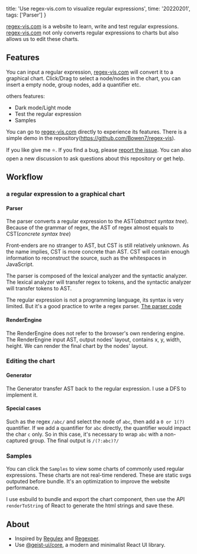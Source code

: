   title: 'Use regex-vis.com to visualize regular expressions',
  time: '20220201',
  tags: ['Parser']
}

[regex-vis.com](https://regex-vis.com) is a website to learn, write and test regular expressions.
[regex-vis.com](https://regex-vis.com) not only converts regular expressions to charts but also allows us to edit these charts.

## Features

You can input a regular expression, [regex-vis.com](https://regex-vis.com) will convert it to a graphical chart.
Click/Drag to select a node/nodes in the chart, you can insert a empty node, group nodes, add a quantifier etc.

others features:

- Dark mode/Light mode
- Test the regular expression
- Samples

You can go to [regex-vis.com](https://regex-vis.com) directly to experience its features.
There is a simple demo in the repository(https://github.com/Bowen7/regex-vis).

If you like give me ⭐.
If you find a bug, please [report the issue](https://github.com/Bowen7/regex-vis/issues).
You can also open a new discussion to ask questions about this repository or get help.

## Workflow

### a regular expression to a graphical chart

#### Parser

The parser converts a regular expression to the AST(_abstract syntax tree_). Because of the grammar of regex, the AST of regex almost equals to CST(_concrete syntax tree_)

Front-enders are no stranger to AST, but CST is still relatively unknown.
As the name implies, CST is more concrete than AST.
CST will contain enough information to reconstruct the source, such as the whitespaces in JavaScript.

The parser is composed of the lexical analyzer and the syntactic analyzer.
The lexical analyzer will transfer regex to tokens, and the syntactic analyzer will transfer tokens to AST.

The regular expression is not a programming language, its syntax is very limited.
But it's a good practice to write a regex parser.
[The parser code](https://github.com/Bowen7/regex-vis/tree/prod/src/parser)

#### RenderEngine

The RenderEngine does not refer to the browser's own rendering engine.
The RenderEngine input AST, output nodes' layout, contains x, y, width, height.
We can render the final chart by the nodes' layout.

### Editing the chart

#### Generator

The Generator transfer AST back to the regular expression. I use a DFS to implement it.

#### Special cases

Such as the regex `/abc/` and select the node of `abc`, then add a `0 or 1(?)` quantifier.
If we add a quantifier for `abc` directly, the quantifier would impact the char `c` only.
So in this case, it's necessary to wrap `abc` with a non-captured group.
The final output is `/(?:abc)?/`

### Samples

You can click the `Samples` to view some charts of commonly used regular expressions.
These charts are not real-time rendered. These are static svgs outputed before bundle.
It's an optimization to improve the website performance.

I use esbuild to bundle and export the chart component, then use the API `renderToString` of React to generate the html strings and save these.

## About

- Inspired by [Regulex](https://jex.im/regulex/) and [Regexper](https://regexper.com/).
- Use [@geist-ui/core](https://github.com/geist-org/geist-ui), a modern and minimalist React UI library.
